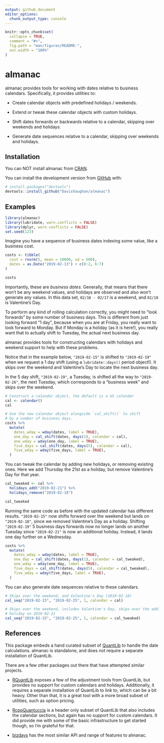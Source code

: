 ```yaml
---
output: github_document
editor_options: 
  chunk_output_type: console
---
```


<!-- README.md is generated from README.Rmd. Please edit that file -->

```r
knitr::opts_chunk$set(
  collapse = TRUE,
  comment = "#>",
  fig.path = "man/figures/README-",
  out.width = "100%"
)
```
# almanac

<!-- badges: start -->
<!-- badges: end -->

almanac provides tools for working with dates relative to business calendars. Specifically, it provides utilities to:

- Create calendar objects with predefined holidays / weekends.

- Extend or tweak these calendar objects with custom holidays.

- Shift dates forwards or backwards relative to a calendar, skipping over weekends and holidays.

- Generate date sequences relative to a calendar, skipping over weekends and holidays.

## Installation

You can NOT install almanac from [CRAN](https://CRAN.R-project.org).

You can install the development version from [GitHub](https://github.com/) with:

``` r
# install.packages("devtools")
devtools::install_github("DavisVaughan/almanac")
```

## Examples

```r
library(almanac)
library(lubridate, warn.conflicts = FALSE)
library(dplyr, warn.conflicts = FALSE)
set.seed(123)
```

Imagine you have a sequence of business dates indexing some value, like a business cost.

```r
costs <- tibble(
  cost = rnorm(5, mean = 10000, sd = 500),
  dates = as.Date("2019-02-13") + c(0:2, 6:7)
)

costs
```

Importantly, these are _business dates_. Generally, that means that there won't be any weekend values, and holidays are observed and also won't generate any values. In this data set, `02/16 - 02/17` is a weekend, and `02/18` is Valentine's Day.

To perform any kind of rolling calculation correctly, you might need to "look forwards" by some number of business days. This is different from just looking forward "1 day", because when you are at Friday, you really want to look forward to Monday. But if Monday is a holiday (as it is here!), you really want that to actually shift to Tuesday, the actual next business day.

almanac provides tools for constructing calendars with holidays and weekend support to help with these problems. 

Notice that in the example below, `"2019-02-15"` is shifted to `"2019-02-19"` when we request a 1 day shift (using a `lubridate::days()` period object!). It skips over the weekend and Valentine's Day to locate the next business day.

In the 5 day shift, `"2019-02-19"`, a Tuesday, is shifted all the way to `"2019-02-26"`, the next Tuesday, which corresponds to a "business week" and skips over the weekend.

```r
# Construct a calendar object, the default is a US calendar
cal <- calendar()
cal

# Use the new calendar object alongside `cal_shift()` to shift 
# by a number of business days.
costs %>%
  mutate(
    dates_wday = wday(dates, label = TRUE),
    one_day = cal_shift(dates, days(1), calendar = cal),
    one_wday = wday(one_day, label = TRUE),
    five_days = cal_shift(dates, days(5), calendar = cal),
    five_wday = wday(five_days, label = TRUE),
  )
```

You can tweak the calendar by adding new holidays, or removing existing ones. Here we add Thursday the 21st as a holiday, but remove Valentine's Day for that year.

```r
cal_tweaked <- cal %>%
  holidays_add("2019-02-21") %>%
  holidays_remove("2019-02-18")

cal_tweaked
```

Running the same code as before with the updated calendar has different results. `"2019-02-15"` now shifts forward over the weekend but lands on `"2019-02-18"`, since we removed Valentine's Day as a holiday. Shifting `"2019-02-19"` 5 business days forwards now no longer lands on another Tuesday since `"2019-02-21"` is now an additional holiday. Instead, it lands one day further on a Wednesday.

```r
costs %>%
  mutate(
    dates_wday = wday(dates, label = TRUE),
    one_day = cal_shift(dates, days(1), calendar = cal_tweaked),
    one_wday = wday(one_day, label = TRUE),
    five_days = cal_shift(dates, days(5), calendar = cal_tweaked),
    five_wday = wday(five_days, label = TRUE),
  )
```

You can also generate date sequences relative to these calendars.

```r
# Skips over the weekend, and Valentine's Day (2019-02-18)
cal_seq("2019-02-15", "2019-02-25", 1, calendar = cal)

# Skips over the weekend, includes Valentine's Day, skips over the additional
# holiday on 2019-02-21
cal_seq("2019-02-15", "2019-02-25", 1, calendar = cal_tweaked)
```


## References

This package embeds a hand curated subset of [QuantLib](https://github.com/lballabio/QuantLib) to handle the date calculations. almanac is standalone, and does not require a separate installation of QuantLib.

There are a few other packages out there that have attempted similar projects.

- [RQuantLib](https://github.com/eddelbuettel/rquantlib) exposes a few of the adjustment tools from QuantLib, but provides no support for custom calendars and holidays. Additionally, it requires a separate installation of QuantLib to link to, which can be a bit heavy. Other than that, it is a great tool with a more broad subset of utilities, such as option pricing.

- [RcppQuantuccia](https://github.com/eddelbuettel/rcppquantuccia) is a header only subset of QuantLib that also includes the calendar sections, but again has no support for custom calendars. It did provide me with some of the basic infrastructure to get started though, so I'm grateful for that.

- [bizdays](https://github.com/wilsonfreitas/R-bizdays) has the most similar API and range of features to almanac.

